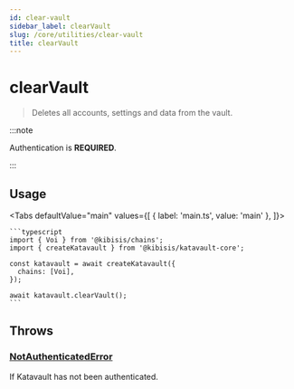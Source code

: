 ```yaml
---
id: clear-vault
sidebar_label: clearVault
slug: /core/utilities/clear-vault
title: clearVault
---
```



<!-- components -->

# clearVault

> Deletes all accounts, settings and data from the vault.

:::note

Authentication is **REQUIRED**.

:::

<SectionBreak />

## Usage

<Tabs
  defaultValue="main"
  values={[
    { label: 'main.ts', value: 'main' },
  ]}>
  <TabItem value="main">

    ```typescript
    import { Voi } from '@kibisis/chains';
    import { createKatavault } from '@kibisis/katavault-core';

    const katavault = await createKatavault({
      chains: [Voi],
    });

    await katavault.clearVault();
    ```

  </TabItem>
</Tabs>

<SectionBreak />

## Throws

### [NotAuthenticatedError](04-glossary/03-errors.mdx#notauthenticatederror)

If Katavault has not been authenticated.
